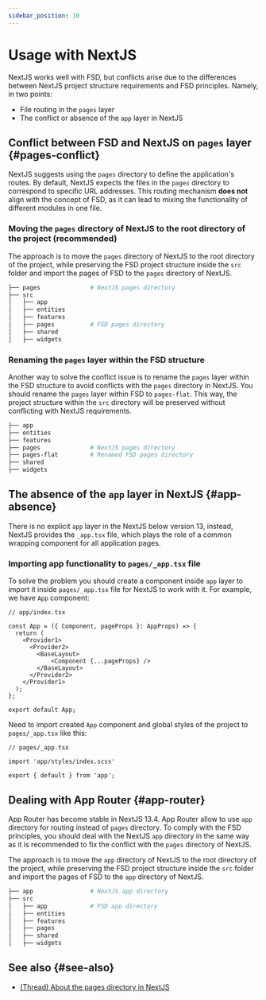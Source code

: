 ```yaml
---
sidebar_position: 10
---
```

# Usage with NextJS

NextJS works well with FSD, but conflicts arise due to the differences between NextJS project structure requirements and FSD principles.
Namely, in two points: 

- File routing in the `pages` layer
- The conflict or absence of the `app` layer in NextJS

## Conflict between FSD and NextJS on `pages` layer {#pages-conflict}

NextJS suggests using the `pages` directory to define the application's routes. By default, NextJS expects the files in the `pages` directory to correspond to specific URL addresses.
This routing mechanism **does not** align with the concept of FSD, as it can lead to mixing the functionality of different modules in one file.

### Moving the `pages` directory of NextJS to the root directory of the project (recommended)

The approach is to move the `pages` directory of NextJS to the root directory of the project, while preserving the FSD
project structure inside the `src` folder and import the pages of FSD to the `pages` directory of NextJS.

```sh
├── pages              # NextJS pages directory
├── src
│   ├── app
│   ├── entities
│   ├── features  
│   ├── pages          # FSD pages directory
│   ├── shared
│   ├── widgets
```

### Renaming the `pages` layer within the FSD structure

Another way to solve the conflict issue is to rename the `pages` layer within the FSD structure to avoid conflicts
with the `pages` directory in NextJS.
You should rename the `pages` layer within FSD to `pages-flat`.
This way, the project structure within the `src` directory will be preserved without conflicting with NextJS requirements.

```sh
├── app
├── entities
├── features  
├── pages              # NextJS pages directory
├── pages-flat         # Renamed FSD pages directory
├── shared
├── widgets             
```

## The absence of the `app` layer in NextJS {#app-absence}

There is no explicit `app` layer in the NextJS below version 13, instead, NextJS provides the `_app.tsx` file,
which plays the role of a common wrapping component for all application pages.

### Importing app functionality to `pages/_app.tsx` file

To solve the problem you should create a component inside `app` layer to import it inside `pages/_app.tsx` file for NextJS to work with it.
For example, we have `App` component:

```tsx
// app/index.tsx

const App = ({ Component, pageProps }: AppProps) => {
  return (
    <Provider1>
      <Provider2>
        <BaseLayout>
            <Component {...pageProps} />
        </BaseLayout>
      </Provider2>
    </Provider1>
  );
};

export default App;
```
Need to import created `App` component and global styles of the project to `pages/_app.tsx` like this:

```tsx
// pages/_app.tsx

import 'app/styles/index.scss'

export { default } from 'app';
```

## Dealing with App Router {#app-router}

App Router has become stable in NextJS 13.4. App Router allow to use `app` directory for routing instead of `pages` directory.
To comply with the FSD principles, you should deal with the NextJS `app` directory in the same way as it is recommended 
to fix the conflict with the `pages` directory of NextJS.

The approach is to move the `app` directory of NextJS to the root directory of the project, while preserving the FSD
project structure inside the `src` folder and import the pages of FSD to the `app` directory of NextJS.

```sh
├── app                # NextJS app directory
├── src
│   ├── app            # FSD app directory
│   ├── entities
│   ├── features  
│   ├── pages
│   ├── shared
│   ├── widgets
```

## See also {#see-also}

- [(Thread) About the pages directory in NextJS](https://t.me/feature_sliced/3623)
